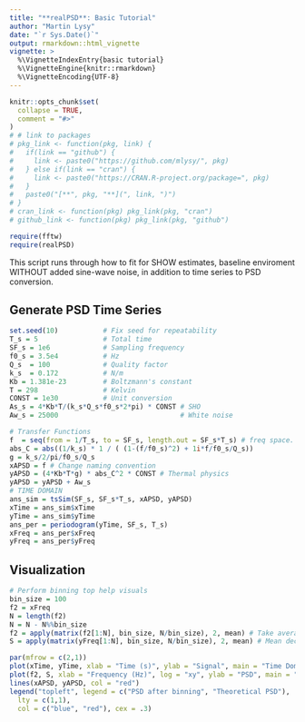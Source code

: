 ```yaml
---
title: "**realPSD**: Basic Tutorial"
author: "Martin Lysy"
date: "`r Sys.Date()`"
output: rmarkdown::html_vignette
vignette: >
  %\VignetteIndexEntry{basic tutorial}
  %\VignetteEngine{knitr::rmarkdown}
  %\VignetteEncoding{UTF-8}
---
```


```r
knitr::opts_chunk$set(
  collapse = TRUE,
  comment = "#>"
)
# # link to packages
# pkg_link <- function(pkg, link) {
#   if(link == "github") {
#     link <- paste0("https://github.com/mlysy/", pkg)
#   } else if(link == "cran") {
#     link <- paste0("https://CRAN.R-project.org/package=", pkg)
#   }
#   paste0("[**", pkg, "**](", link, ")")
# }
# cran_link <- function(pkg) pkg_link(pkg, "cran")
# github_link <- function(pkg) pkg_link(pkg, "github")

require(fftw)
require(realPSD)
```

This script runs through how to fit for SHOW estimates, baseline enviroment WITHOUT added sine-wave noise, in addition to time series to PSD conversion.

## Generate PSD Time Series

```r
set.seed(10)           # Fix seed for repeatability
T_s = 5                # Total time
SF_s = 1e6             # Sampling frequency
f0_s = 3.5e4           # Hz
Q_s  = 100             # Quality factor
k_s  = 0.172           # N/m
Kb = 1.381e-23         # Boltzmann's constant
T = 298                # Kelvin
CONST = 1e30           # Unit conversion
As_s = 4*Kb*T/(k_s*Q_s*f0_s*2*pi) * CONST # SHO
Aw_s = 25000                              # White noise
```

```r
# Transfer Functions
f  = seq(from = 1/T_s, to = SF_s, length.out = SF_s*T_s) # freq space.
abs_C = abs((1/k_s) * 1 / ( (1-(f/f0_s)^2) + 1i*f/f0_s/Q_s))
g = k_s/2/pi/f0_s/Q_s
xAPSD = f # Change naming convention
yAPSD = (4*Kb*T*g) * abs_C^2 * CONST # Thermal physics
yAPSD = yAPSD + Aw_s
# TIME DOMAIN
ans_sim = tsSim(SF_s, SF_s*T_s, xAPSD, yAPSD)
xTime = ans_sim$xTime
yTime = ans_sim$yTime
ans_per = periodogram(yTime, SF_s, T_s)
xFreq = ans_per$xFreq
yFreq = ans_per$yFreq
```

## Visualization

```r
# Perform binning top help visuals
bin_size = 100
f2 = xFreq
N = length(f2)
N = N - N%%bin_size
f2 = apply(matrix(f2[1:N], bin_size, N/bin_size), 2, mean) # Take average freq of each bin
S = apply(matrix(yFreq[1:N], bin_size, N/bin_size), 2, mean) # Mean decimation
```

```r
par(mfrow = c(2,1))
plot(xTime, yTime, xlab = "Time (s)", ylab = "Signal", main = "Time Domain", cex = .3, type = "l", col = "blue")
plot(f2, S, xlab = "Frequency (Hz)", log = "xy", ylab = "PSD", main = "Frequency Domain", cex = .3, type = "l", col = "blue")
lines(xAPSD, yAPSD, col = "red")
legend("topleft", legend = c("PSD after binning", "Theoretical PSD"),
  lty = c(1,1), 
  col = c("blue", "red"), cex = .3)
```

